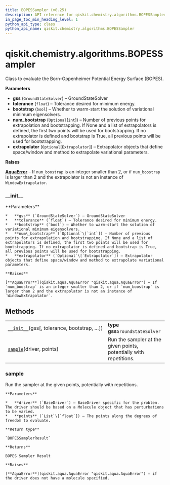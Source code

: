 ```yaml
---
title: BOPESSampler (v0.25)
description: API reference for qiskit.chemistry.algorithms.BOPESSampler in qiskit v0.25
in_page_toc_min_heading_level: 1
python_api_type: class
python_api_name: qiskit.chemistry.algorithms.BOPESSampler
---
```


<span id="qiskit-chemistry-algorithms-bopessampler" />

# qiskit.chemistry.algorithms.BOPESSampler

<Class id="qiskit.chemistry.algorithms.BOPESSampler" isDedicatedPage={true} github="https://github.com/qiskit-community/qiskit-aqua/tree/stable/0.9/qiskit/chemistry/algorithms/pes_samplers/bopes_sampler.py" signature="BOPESSampler(gss, tolerance=0.001, bootstrap=True, num_bootstrap=None, extrapolator=None)" modifiers="class">
  Class to evaluate the Born-Oppenheimer Potential Energy Surface (BOPES).

  **Parameters**

  *   **gss** (`GroundStateSolver`) – GroundStateSolver
  *   **tolerance** (`float`) – Tolerance desired for minimum energy.
  *   **bootstrap** (`bool`) – Whether to warm-start the solution of variational minimum eigensolvers.
  *   **num\_bootstrap** (`Optional`\[`int`]) – Number of previous points for extrapolation and bootstrapping. If None and a list of extrapolators is defined, the first two points will be used for bootstrapping. If no extrapolator is defined and bootstrap is True, all previous points will be used for bootstrapping.
  *   **extrapolator** (`Optional`\[`Extrapolator`]) – Extrapolator objects that define space/window and method to extrapolate variational parameters.

  **Raises**

  [**AquaError**](qiskit.aqua.AquaError "qiskit.aqua.AquaError") – If `num_boostrap` is an integer smaller than 2, or if `num_boostrap` is larger than 2 and the extrapolator is not an instance of `WindowExtrapolator`.

  ### \_\_init\_\_

  <Function id="qiskit.chemistry.algorithms.BOPESSampler.__init__" signature="__init__(gss, tolerance=0.001, bootstrap=True, num_bootstrap=None, extrapolator=None)">
    **Parameters**

    *   **gss** (`GroundStateSolver`) – GroundStateSolver
    *   **tolerance** (`float`) – Tolerance desired for minimum energy.
    *   **bootstrap** (`bool`) – Whether to warm-start the solution of variational minimum eigensolvers.
    *   **num\_bootstrap** (`Optional`\[`int`]) – Number of previous points for extrapolation and bootstrapping. If None and a list of extrapolators is defined, the first two points will be used for bootstrapping. If no extrapolator is defined and bootstrap is True, all previous points will be used for bootstrapping.
    *   **extrapolator** (`Optional`\[`Extrapolator`]) – Extrapolator objects that define space/window and method to extrapolate variational parameters.

    **Raises**

    [**AquaError**](qiskit.aqua.AquaError "qiskit.aqua.AquaError") – If `num_boostrap` is an integer smaller than 2, or if `num_boostrap` is larger than 2 and the extrapolator is not an instance of `WindowExtrapolator`.
  </Function>

  ## Methods

  |                                                                                                                                                       |                                                                    |
  | ----------------------------------------------------------------------------------------------------------------------------------------------------- | ------------------------------------------------------------------ |
  | [`__init__`](#qiskit.chemistry.algorithms.BOPESSampler.__init__ "qiskit.chemistry.algorithms.BOPESSampler.__init__")(gss\[, tolerance, bootstrap, …]) | **type gss**`GroundStateSolver`                                    |
  | [`sample`](#qiskit.chemistry.algorithms.BOPESSampler.sample "qiskit.chemistry.algorithms.BOPESSampler.sample")(driver, points)                        | Run the sampler at the given points, potentially with repetitions. |

  ### sample

  <Function id="qiskit.chemistry.algorithms.BOPESSampler.sample" signature="sample(driver, points)">
    Run the sampler at the given points, potentially with repetitions.

    **Parameters**

    *   **driver** (`BaseDriver`) – BaseDriver specific for the problem. The driver should be based on a Molecule object that has perturbations to be varied.
    *   **points** (`List`\[`float`]) – The points along the degrees of freedom to evaluate.

    **Return type**

    `BOPESSamplerResult`

    **Returns**

    BOPES Sampler Result

    **Raises**

    [**AquaError**](qiskit.aqua.AquaError "qiskit.aqua.AquaError") – if the driver does not have a molecule specified.
  </Function>
</Class>

